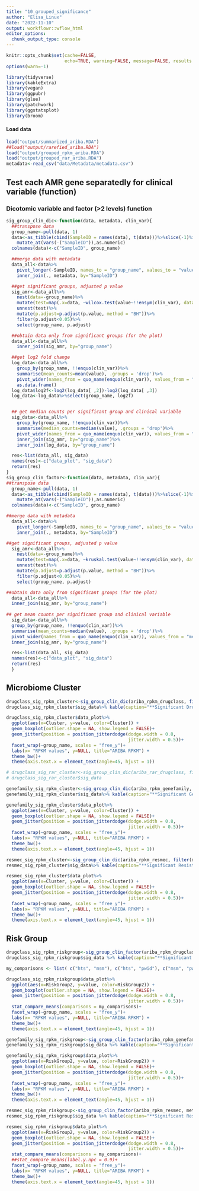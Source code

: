 ```yaml
---
title: "10_grouped_significance"
author: "Elisa_Linux"
date: "2022-11-10"
output: workflowr::wflow_html
editor_options:
  chunk_output_type: console
---
```


```r
knitr::opts_chunk$set(cache=FALSE,
                      echo=TRUE, warning=FALSE, message=FALSE, results ='markup')
options(warn=-1)
```

```r
library(tidyverse)
library(kableExtra)
library(vegan)
library(ggpubr)
library(glue)
library(patchwork)
library(ggstatsplot)
library(broom)
```

#### Load data

```r
load("output/summarized_ariba.RDA")
##load("output/rarefied_ariba.RDA")
load("output/grouped_rpkm_ariba.RDA")
load("output/grouped_rar_ariba.RDA")
metadata<-read_csv("data/Metadata/metadata.csv")
```

## Test each AMR gene separatedly for clinical variable (function)

### Dicotomic variable and factor (>2 levels) function

```r
sig_group_clin_dic<-function(data, metadata, clin_var){
  ##transpose data
  group_name<-pull(data, 1)
  data<-as_tibble(cbind(SampleID = names(data), t(data)))%>%slice(-1)%>%
    mutate_at(vars(-("SampleID")),as.numeric)
  colnames(data)<-c("SampleID", group_name)

  ##merge data with metadata
  data_all<-data%>%
    pivot_longer(-SampleID, names_to = "group_name", values_to = "value")%>%
    inner_join(., metadata, by="SampleID")

  ##get significant groups, adjusted p value
  sig_amr<-data_all%>%
    nest(data=-group_name)%>%
    mutate(test=map(.x=data, ~wilcox.test(value~!!ensym(clin_var), data=.x)%>%tidy))%>%
    unnest(test)%>%
    mutate(p.adjust=p.adjust(p.value, method = "BH"))%>%
    filter(p.adjust<0.05)%>%
    select(group_name, p.adjust)

  ##obtain data only from significant groups (for the plot)
  data_all<-data_all%>%
    inner_join(sig_amr, by="group_name")

  ##get log2 fold change
  log_data<-data_all%>%
    group_by(group_name, !!enquo(clin_var))%>%
    summarise(mean_counts=mean(value), .groups = 'drop')%>%
    pivot_wider(names_from = quo_name(enquo(clin_var)), values_from = "mean_counts")%>%
    as.data.frame()
  log_data$log2f<-log2(log_data[ ,2])-log2(log_data[ ,3])
  log_data<-log_data%>%select(group_name, log2f)


  ## get median counts per significant group and clinical variable
  sig_data<-data_all%>%
    group_by(group_name, !!enquo(clin_var))%>%
    summarise(median_counts=median(value), .groups = 'drop')%>%
    pivot_wider(names_from = quo_name(enquo(clin_var)), values_from = "median_counts")%>%
    inner_join(sig_amr, by="group_name")%>%
    inner_join(log_data, by="group_name")

  res<-list(data_all, sig_data)
  names(res)<-c("data_plot", "sig_data")
  return(res)
}
sig_group_clin_factor<-function(data, metadata, clin_var){
##transpose data
  group_name<-pull(data, 1)
  data<-as_tibble(cbind(SampleID = names(data), t(data)))%>%slice(-1)%>%
    mutate_at(vars(-("SampleID")),as.numeric)
  colnames(data)<-c("SampleID", group_name)

##merge data with metadata
  data_all<-data%>%
    pivot_longer(-SampleID, names_to = "group_name", values_to = "value")%>%
    inner_join(., metadata, by="SampleID")

##get significant groups, adjusted p value
  sig_amr<-data_all%>%
    nest(data=-group_name)%>%
    mutate(test=map(.x=data, ~kruskal.test(value~!!ensym(clin_var), data=.x)%>%tidy))%>%
    unnest(test)%>%
    mutate(p.adjust=p.adjust(p.value, method = "BH"))%>%
    filter(p.adjust<0.05)%>%
    select(group_name, p.adjust)

##obtain data only from significant groups (for the plot)
  data_all<-data_all%>%
  inner_join(sig_amr, by="group_name")
  
## get mean counts per significant group and clinical variable
  sig_data<-data_all%>%
  group_by(group_name, !!enquo(clin_var))%>%
  summarise(mean_counts=median(value), .groups = 'drop')%>%
  pivot_wider(names_from = quo_name(enquo(clin_var)), values_from = "mean_counts")%>%
  inner_join(sig_amr, by="group_name")

  res<-list(data_all, sig_data)
  names(res)<-c("data_plot", "sig_data")
  return(res)
  }
```

## Microbiome Cluster

```r
drugclass_sig_rpkm_cluster<-sig_group_clin_dic(ariba_rpkm_drugclass, filter(metadata, !is.na(Cluster)), Cluster)
drugclass_sig_rpkm_cluster$sig_data%>% kable(caption="**Significant Drug Classes, microbiome cluster (Ariba RPKM**")%>%kable_paper("striped")%>%scroll_box(width = "100%", height = "500px")
```


```r
drugclass_sig_rpkm_cluster$data_plot%>%
  ggplot(aes(x=Cluster, y=value, color=Cluster)) +
  geom_boxplot(outlier.shape = NA, show.legend = FALSE)+
  geom_jitter(position = position_jitterdodge(dodge.width = 0.8,
                                              jitter.width = 0.5))+
  facet_wrap(~group_name, scales = "free_y")+
  labs(x= "RPKM values", y=NULL, title="ARIBA RPKM") +
  theme_bw()+
  theme(axis.text.x = element_text(angle=45, hjust = 1))
```


```r
# drugclass_sig_rar_cluster<-sig_group_clin_dic(ariba_rar_drugclass, filter(metadata, !is.na(Cluster)), Cluster)
# drugclass_sig_rar_cluster$sig_data
```

```r
genefamily_sig_rpkm_cluster<-sig_group_clin_dic(ariba_rpkm_genefamily, filter(metadata, !is.na(Cluster)), Cluster)
genefamily_sig_rpkm_cluster$sig_data%>% kable(caption="**Significant Gene Families, microbiome cluster (Ariba RPKM**")%>%kable_paper("striped")%>%scroll_box(width = "100%", height = "500px")
```


```r
genefamily_sig_rpkm_cluster$data_plot%>%
  ggplot(aes(x=Cluster, y=value, color=Cluster)) +
  geom_boxplot(outlier.shape = NA, show.legend = FALSE)+
  geom_jitter(position = position_jitterdodge(dodge.width = 0.8,
                                              jitter.width = 0.5))+
  facet_wrap(~group_name, scales = "free_y")+
  labs(x= "RPKM values", y=NULL, title="ARIBA RPKM") +
  theme_bw()+
  theme(axis.text.x = element_text(angle=45, hjust = 1))
```
 
```r
resmec_sig_rpkm_cluster<-sig_group_clin_dic(ariba_rpkm_resmec, filter(metadata, !is.na(Cluster)), Cluster)
resmec_sig_rpkm_cluster$sig_data%>% kable(caption="**Significant Resistance Mechanisms, microbiome cluster (Ariba RPKM**")%>%kable_paper("striped")%>%scroll_box(width = "100%", height = "500px")
```


```r
resmec_sig_rpkm_cluster$data_plot%>%
  ggplot(aes(x=Cluster, y=value, color=Cluster)) +
  geom_boxplot(outlier.shape = NA, show.legend = FALSE)+
  geom_jitter(position = position_jitterdodge(dodge.width = 0.8,
                                              jitter.width = 0.5))+
  facet_wrap(~group_name, scales = "free_y")+
  labs(x= "RPKM values", y=NULL, title="ARIBA RPKM") +
  theme_bw()+
  theme(axis.text.x = element_text(angle=45, hjust = 1))
``` 
 
## Risk Group

```r
drugclass_sig_rpkm_riskgroup<-sig_group_clin_factor(ariba_rpkm_drugclass, metadata, RiskGroup2)
drugclass_sig_rpkm_riskgroup$sig_data %>% kable(caption="**Significant Drug Classes, riskgroup2 (Ariba RPKM**")%>%kable_paper("striped")%>%scroll_box(width = "100%", height = "500px")
```

```r
my_comparisons <- list( c("hts", "msm"), c("hts", "pwid"), c("msm", "pwid"))

drugclass_sig_rpkm_riskgroup$data_plot%>%
  ggplot(aes(x=RiskGroup2, y=value, color=RiskGroup2)) +
  geom_boxplot(outlier.shape = NA, show.legend = FALSE)+
  geom_jitter(position = position_jitterdodge(dodge.width = 0.8,
                                              jitter.width = 0.5))+
  stat_compare_means(comparisons = my_comparisons)+
  facet_wrap(~group_name, scales = "free_y")+
  labs(x= "RPKM values", y=NULL, title="ARIBA RPKM") +
  theme_bw()+
  theme(axis.text.x = element_text(angle=45, hjust = 1))
```


```r
genefamily_sig_rpkm_riskgroup<-sig_group_clin_factor(ariba_rpkm_genefamily, metadata, RiskGroup2)
genefamily_sig_rpkm_riskgroup$sig_data %>% kable(caption="**Significant Gene Families, riskgroup2 (Ariba RPKM**")%>%kable_paper("striped")%>%scroll_box(width = "100%", height = "500px")
```

```r
genefamily_sig_rpkm_riskgroup$data_plot%>%
  ggplot(aes(x=RiskGroup2, y=value, color=RiskGroup2)) +
  geom_boxplot(outlier.shape = NA, show.legend = FALSE)+
  geom_jitter(position = position_jitterdodge(dodge.width = 0.8,
                                              jitter.width = 0.5))+
  facet_wrap(~group_name, scales = "free_y")+
  labs(x= "RPKM values", y=NULL, title="ARIBA RPKM") +
  theme_bw()+
  theme(axis.text.x = element_text(angle=45, hjust = 1))
```


```r
resmec_sig_rpkm_riskgroup<-sig_group_clin_factor(ariba_rpkm_resmec, metadata, RiskGroup2)
resmec_sig_rpkm_riskgroup$sig_data %>% kable(caption="**Significant Resistance mechanism, riskgroup2 (Ariba RPKM**")%>%kable_paper("striped")%>%scroll_box(width = "100%", height = "500px")
```

```r
resmec_sig_rpkm_riskgroup$data_plot%>%
  ggplot(aes(x=RiskGroup2, y=value, color=RiskGroup2)) +
  geom_boxplot(outlier.shape = NA, show.legend = FALSE)+
  geom_jitter(position = position_jitterdodge(dodge.width = 0.8,
                                              jitter.width = 0.5))+
  stat_compare_means(comparisons = my_comparisons)+ 
  ##stat_compare_means(label.y.npc = 0.9)+
  facet_wrap(~group_name, scales = "free_y")+
  labs(x= "RPKM values", y=NULL, title="ARIBA RPKM") +
  theme_bw()+
  theme(axis.text.x = element_text(angle=45, hjust = 1))
```


